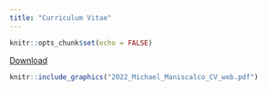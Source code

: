 ```yaml
---
title: "Curriculum Vitae"
---
```


```r
knitr::opts_chunk$set(echo = FALSE)
```

[Download](docs/2022_Michael_Maniscalco_CV_web.pdf)

```r
knitr::include_graphics("2022_Michael_Maniscalco_CV_web.pdf")
```
